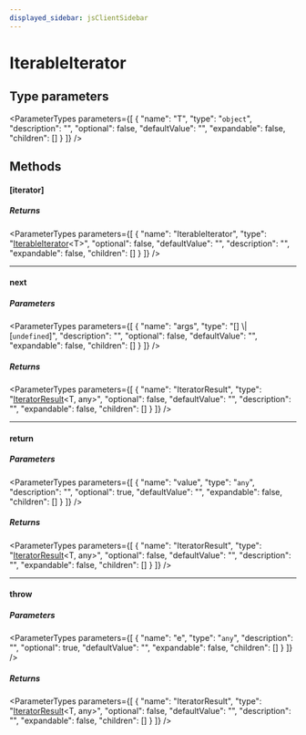 ```yaml
---
displayed_sidebar: jsClientSidebar
---
```



# IterableIterator

## Type parameters

<ParameterTypes parameters={[
  {
    "name": "T",
    "type": "`object`",
    "description": "",
    "optional": false,
    "defaultValue": "",
    "expandable": false,
    "children": []
  }
]} />

## Methods

#### [iterator]

##### Returns

<ParameterTypes parameters={[
  {
    "name": "IterableIterator",
    "type": "[IterableIterator](internal.IterableIterator.mdx)&#60;T&#62;",
    "optional": false,
    "defaultValue": "",
    "description": "",
    "expandable": false,
    "children": []
  }
]} />

___

#### next

##### Parameters

<ParameterTypes parameters={[
  {
    "name": "args",
    "type": "[] \\| [`undefined`]",
    "description": "",
    "optional": false,
    "defaultValue": "",
    "expandable": false,
    "children": []
  }
]} />

##### Returns

<ParameterTypes parameters={[
  {
    "name": "IteratorResult",
    "type": "[IteratorResult](../types/internal.IteratorResult.mdx)&#60;T, any&#62;",
    "optional": false,
    "defaultValue": "",
    "description": "",
    "expandable": false,
    "children": []
  }
]} />

___

#### return

##### Parameters

<ParameterTypes parameters={[
  {
    "name": "value",
    "type": "`any`",
    "description": "",
    "optional": true,
    "defaultValue": "",
    "expandable": false,
    "children": []
  }
]} />

##### Returns

<ParameterTypes parameters={[
  {
    "name": "IteratorResult",
    "type": "[IteratorResult](../types/internal.IteratorResult.mdx)&#60;T, any&#62;",
    "optional": false,
    "defaultValue": "",
    "description": "",
    "expandable": false,
    "children": []
  }
]} />

___

#### throw

##### Parameters

<ParameterTypes parameters={[
  {
    "name": "e",
    "type": "`any`",
    "description": "",
    "optional": true,
    "defaultValue": "",
    "expandable": false,
    "children": []
  }
]} />

##### Returns

<ParameterTypes parameters={[
  {
    "name": "IteratorResult",
    "type": "[IteratorResult](../types/internal.IteratorResult.mdx)&#60;T, any&#62;",
    "optional": false,
    "defaultValue": "",
    "description": "",
    "expandable": false,
    "children": []
  }
]} />
